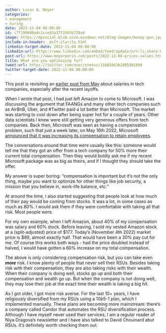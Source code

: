 ```yaml
---
author: Lucas A. Meyer
categories:
- management
- hiring
date: 2022-11-04 06:00:00
id: c7f190686a4c1cce83a37f2365b720a4
image: https://mpsocial.blob.core.windows.net/blog-images/money-gun.jpg
include-in-header: _msft-clarity.html
linkedin-target-date: 2022-11-04 08:00:00
linkedin-url: https://www.linkedin.com/embed/feed/update/urn:li:share:6994350060490682368
post-url: https://www.meyerperin.com/posts/2022-11-04-prices-values.html
title: What are you optimizing for?
tweet-url: https://twitter.com/user/status/1588584361095581699
twitter-target-date: 2022-11-04 08:00:00
---
```


This post is revisiting an [earlier post from May](https://www.meyerperin.com/posts/2022-05-10-work-life-balance.html) about salaries in tech companies, especially after the recent layoffs.

 When I wrote that post, I had just left Amazon to come to Microsoft. I was discussing the argument that FAANGs and many other tech companies such as AirBnB, Uber, and #Twitter paid a lot better than Microsoft. The market was starting to cool down after being super hot for a couple of years. Other data scientists I knew were still getting very generous offers from tech companies. Back then, Microsoft was seen as having a compensation problem, such that just a week later, on May 16th 2022, Microsoft [announced that it was increasing its compensation to retain employees](https://fortune.com/2022/05/16/microsoft-boost-worker-pay-stock-compensation-retain-employees/).

The conversations around that time were usually like this: someone would tell me that they got an offer from a tech company for 50% more their current total compensation. Then they would boldly ask me if my recent Microsoft package was as big as theirs, and if I thought they should take the offer.

My answer is super boring: "compensation is important but it's not the only thing, maybe you want to optimize for other things like job security, a mission that you believe in, work-life balance, etc."

At around the time, I also started suggesting that people look at how much of their pay would be coming from stocks. It was a lot, in some cases as much as 80%. I would ask them if they were comfortable with taking all that risk. Most people were.

For my own example, when I left Amazon, about 40% of my compensation was salary and 60% stock. Before leaving, I sold my vested Amazon stock at a (split-adjusted) price of $177. Today's (November 4th 2022) market price is $89, almost exactly half. That would have been a 30% pay cut for me. Of course this works both ways - had the price doubled instead of halved, I would have gotten a 60% increase on my total compensation. 

The above is only considering compensation risk, but you can take even **_more_** risk. I know plenty of people that never sell their RSUs. Besides taking risk with their compensation, they are also taking risks with their wealth. When their company is doing well, stocks go up and both their compensation and wealth go up. But when the company is not doing well, they may lose their job at the exact time their wealth is taking a big hit.

As I got older, I got more risk averse. For the last 10+ years, I have religiously diversified from my RSUs using a 10b5-1 plan, which I implemented manually. These plans are becoming more mainstream: there's a company called Candor that automates the RSU diversification process. Although I have myself never used their services, I am a regular reader of Niya Dragova's newsletter and I have also talked to David Chouinard abut RSUs. It's definitely worth checking them out.
